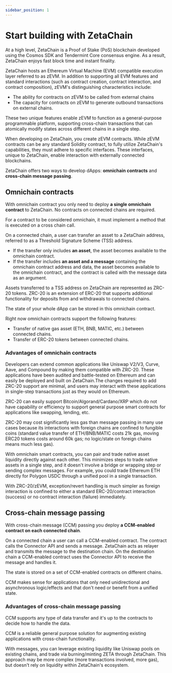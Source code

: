```yaml
---
sidebar_position: 1
---
```


# Start building with ZetaChain

At a high level, ZetaChain is a Proof of Stake (PoS) blockchain developed using
the Cosmos SDK and Tendermint Core consensus engine. As a result, ZetaChain
enjoys fast block time and instant finality.

ZetaChain hosts an Ethereum Virtual Machine (EVM) compatible execution layer
referred to as zEVM. In addition to supporting all EVM features and standard
interactions (such as contract creation, contract interaction, and contract
composition), zEVM's distinguishing characteristics include:

- The ability for contracts on zEVM to be called from external chains
- The capacity for contracts on zEVM to generate outbound transactions on
  external chains.

These two unique features enable zEVM to function as a general-purpose
programmable platform, supporting cross-chain transactions that can atomically
modify states across different chains in a single step.

When developing on ZetaChain, you create zEVM contracts. While zEVM contracts
can be any standard Solidity contract, to fully utilize ZetaChain's
capabilities, they must adhere to specific interfaces. These interfaces, unique
to ZetaChain, enable interaction with externally connected blockchains.

ZetaChain offers two ways to develop dApps: **omnichain contracts** and
**cross-chain message passing**.

## Omnichain contracts

With omnichain contract you only need to deploy **a single omnichain contract**
to ZetaChain. No contracts on connected chains are required.

For a contract to be considered omnichain, it must implement a method that is
executed on a cross chain call.

On a connected chain, a user can transfer an asset to a ZetaChain address,
referred to as a Threshold Signature Scheme (TSS) address.

- If the transfer only includes **an asset**, the asset becomes available to the
  omnichain contract.
- If the transfer includes **an asset and a message** containing the omnichain
  contract address and data, the asset becomes available to the omnichain
  contract, and the contract is called with the message data as an argument.

Assets transferred to a TSS address on ZetaChain are represented as ZRC-20
tokens. ZRC-20 is an extension of ERC-20 that supports additional functionality
for deposits from and withdrawals to connected chains.

The state of your whole dApp can be stored in this omnichain contract.

Right now omnichain contracts support the following features:

- Transfer of native gas asset (ETH, BNB, MATIC, etc.) between connected chains.
- Transfer of ERC-20 tokens between connected chains.

### Advantages of omnichain contracts

Developers can extend common applications like Uniswap V2/V3, Curve, Aave, and
Compound by making them compatible with ZRC-20. These applications have been
audited and battle-tested on Ethereum and can easily be deployed and built on
ZetaChain.The changes required to add ZRC-20 support are minimal, and users may
interact with these applications in single-step transactions just as they would
on Ethereum.

ZRC-20 can easily support Bitcoin/Algorand/Cardano/XRP which do not have
capability or efficiency to support general purpose smart contracts for
applications like swapping, lending, etc.

ZRC-20 may cost significantly less gas than message passing in many use cases
because its interactions with foreign chains are confined to fungible coins
(standard value transfer of ETH/BNB/MATIC costs 21k gas, moving ERC20 tokens
costs around 60k gas; no logic/state on foreign chains means much less gas).

With omnichain smart contracts, you can pair and trade native asset liquidity
directly against each other. This minimizes steps to trade native assets in a
single step, and it doesn't involve a bridge or wrapping step or sending complex
messages. For example, you could trade Ethereum ETH directly for Polygon USDC
through a unified pool in a single transaction.

With ZRC-20/zEVM, exception/revert handling is much simpler as foreign
interaction is confined to either a standard ERC-20/contract interaction
(success) or no contract interaction (failure) immediately.

## Cross-chain message passing

With cross-chain message (CCM) passing you deploy **a CCM-enabled contract on
each connected chain**.

On a connected chain a user can call a CCM-enabled contract. The contract calls
the Connector API and sends a message. ZetaChain acts as relayer and transmits
the message to the destination chain. On the destination chain a CCM-enabled
contract uses the Connector API to receive the message and handles it.

The state is stored on a set of CCM-enabled contracts on different chains.

CCM makes sense for applications that only need unidirectional and asynchronous
logic/effects and that don't need or benefit from a unified state.

### Advantages of cross-chain message passing

CCM supports any type of data transfer and it's up to the contracts to decide
how to handle the data.

CCM is a reliable general purpose solution for augmenting existing applications
with cross-chain functionality.

With messages, you can leverage existing liquidity like Uniswap pools on
existing chains, and trade via burning/minting ZETA through ZetaChain. This
approach may be more complex (more transactions involved, more gas), but doesn't
rely on liquidity within ZetaChain's ecosystem.
